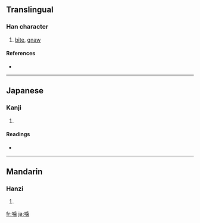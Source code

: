 ==Translingual==

===Han character===
{{Han char|rn=30|rad=口|as=12|sn=15|four=|canj=口卜一山 (RYMU), XX口卜一 (XXRYM)}}

# [[bite]], [[gnaw]]

====References====
* {{Han ref|kx=0209.151|hdz=10682.171|uh=565B|ud=22107}}

----

==Japanese==

===Kanji===
{{ja-kanji|grade=|rs=口12}}

# {{defn|Japanese}}

====Readings====
* {{ja-readings|on=[[ごう]] (gō)|kun=[[かじる]] (kajiru), [[かみ]] (kami)}}

----

==Mandarin==

===Hanzi===
{{cmn-hanzi|pin=[[niè]] ([[nie4]])|wg=nieh<sup>4</sup>}}

# {{defn|Mandarin}}

[[fr:噛]]
[[ja:噛]]